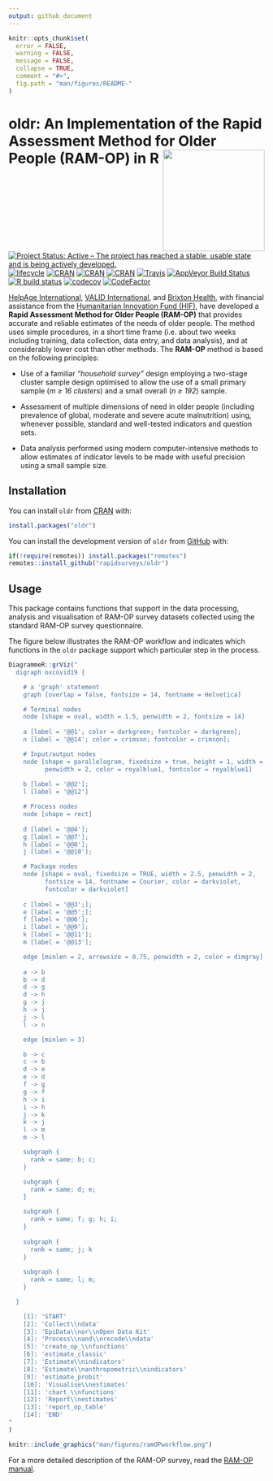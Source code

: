 ```yaml
---
output: github_document
---
```


<!-- README.md is generated from README.Rmd. Please edit that file -->

```r
knitr::opts_chunk$set(
  error = FALSE,
  warning = FALSE,
  message = FALSE,
  collapse = TRUE,
  comment = "#>",
  fig.path = "man/figures/README-"
)
```

# oldr: An Implementation of the Rapid Assessment Method for Older People (RAM-OP) in R <img src="man/figures/oldr.png" width="200" align="right" />

<!-- Badges start here-->
[![Project Status: Active – The project has reached a stable, usable state and is being actively developed.](http://www.repostatus.org/badges/latest/active.svg)](http://www.repostatus.org/#active)
[![lifecycle](https://img.shields.io/badge/lifecycle-maturing-blue.svg)](https://www.tidyverse.org/lifecycle/#maturing)
[![CRAN](https://img.shields.io/cran/v/oldr.svg)](https://cran.r-project.org/package=oldr)
[![CRAN](https://img.shields.io/cran/l/oldr.svg)](https://CRAN.R-project.org/package=oldr)
[![CRAN](http://cranlogs.r-pkg.org/badges/oldr)](https://CRAN.R-project.org/package=oldr)
[![Travis](https://img.shields.io/travis/rapidsurveys/oldr.svg?branch=master)](https://travis-ci.org/rapidsurveys/oldr)
[![AppVeyor Build Status](https://ci.appveyor.com/api/projects/status/github/rapidsurveys/oldr?branch=master&svg=true)](https://ci.appveyor.com/project/rapidsurveys/oldr)
[![R build status](https://github.com/rapidsurveys/oldr/workflows/R-CMD-check/badge.svg)](https://github.com/rapidsurveys/oldr/actions)
[![codecov](https://codecov.io/gh/rapidsurveys/oldr/branch/master/graph/badge.svg)](https://codecov.io/gh/rapidsurveys/oldr)
[![CodeFactor](https://www.codefactor.io/repository/github/rapidsurveys/oldr/badge)](https://www.codefactor.io/repository/github/rapidsurveys/oldr)
<!-- Badges end here-->


[HelpAge International](http://www.helpage.org), [VALID International](http://www.validinternational.org), and [Brixton Health](http://www.brixtonhealth.com), with financial assistance from the [Humanitarian Innovation Fund (HIF)](http://www.elrha.org/hif/home/), have developed a **Rapid Assessment Method for Older People (RAM-OP)** that provides accurate and reliable estimates of the needs of older people. The method uses simple procedures, in a short time frame (i.e. about two weeks including training, data collection, data entry, and data analysis), and at considerably lower cost than other methods. The **RAM-OP** method is based on the following principles:

* Use of a familiar *“household survey”* design employing a two-stage cluster sample design optimised to allow the use of a small primary sample (*m ≥ 16 clusters*) and a small overall (*n ≥ 192*) sample.

* Assessment of multiple dimensions of need in older people (including prevalence of global, moderate and severe acute malnutrition) using, whenever possible, standard and well-tested indicators and question sets.

* Data analysis performed using modern computer-intensive methods to allow estimates of indicator levels to be made with useful precision using a small sample size.

## Installation

You can install `oldr` from [CRAN](https://cran.r-project.org) with:

```r
install.packages("oldr")
```

You can install the development version of `oldr` from [GitHub](https://github.com/rapidsurveys/oldr) with:

```r
if(!require(remotes)) install.packages("remotes")
remotes::install_github("rapidsurveys/oldr")
```

## Usage

This package contains functions that support in the data processing, analysis and visualisation of RAM-OP survey datasets collected using the standard RAM-OP survey questionnaire.

The figure below illustrates the RAM-OP workflow and indicates which functions in the `oldr` package support which particular step in the process.

```r
DiagrammeR::grViz("
  digraph oxcovid19 {

    # a 'graph' statement
    graph [overlap = false, fontsize = 14, fontname = Helvetica]

    # Terminal nodes
    node [shape = oval, width = 1.5, penwidth = 2, fontsize = 14]
        
    a [label = '@@1'; color = darkgreen; fontcolor = darkgreen];
    n [label = '@@14'; color = crimson; fontcolor = crimson];

    # Input/output nodes
    node [shape = parallelogram, fixedsize = true, height = 1, width = 1.5, 
          penwidth = 2, color = royalblue1, fontcolor = royalblue1]
    
    b [label = '@@2'];
    l [label = '@@12']

    # Process nodes
    node [shape = rect]
  
    d [label = '@@4'];
    g [label = '@@7'];
    h [label = '@@8'];
    j [label = '@@10'];

    # Package nodes
    node [shape = oval, fixedsize = TRUE, width = 2.5, penwidth = 2, 
          fontsize = 14, fontname = Courier, color = darkviolet, 
          fontcolor = darkviolet]
    
    c [label = '@@3';];
    e [label = '@@5';];
    f [label = '@@6'];
    i [label = '@@9'];
    k [label = '@@11'];
    m [label = '@@13'];

    edge [minlen = 2, arrowsize = 0.75, penwidth = 2, color = dimgray]
    
    a -> b
    b -> d
    d -> g
    d -> h
    g -> j
    h -> j
    j -> l
    l -> n

    edge [minlen = 3]

    b -> c
    c -> b
    d -> e
    e -> d
    f -> g
    g -> f
    h -> i
    i -> h
    j -> k
    k -> j
    l -> m
    m -> l

    subgraph {
      rank = same; b; c;
    }

    subgraph {
      rank = same; d; e;
    }

    subgraph {
      rank = same; f; g; h; i;
    }
    
    subgraph {
      rank = same; j; k
    }
    
    subgraph {
      rank = same; l; m;
    }

  }

    [1]: 'START'
    [2]: 'Collect\\ndata'
    [3]: 'EpiData\\nor\\nOpen Data Kit'
    [4]: 'Process\\nand\\nrecode\\ndata'
    [5]: 'create_op_\\nfunctions'
    [6]: 'estimate_classic'
    [7]: 'Estimate\\nindicators'
    [8]: 'Estimate\\nanthropometric\\nindicators'
    [9]: 'estimate_probit'
    [10]: 'Visualise\\nestimates'
    [11]: 'chart_\\nfunctions'
    [12]: 'Report\\nestimates'
    [13]: 'report_op_table'
    [14]: 'END'
"
)
```

```r
knitr::include_graphics("man/figures/ramOPworkflow.png")
```

For a more detailed description of the RAM-OP survey, read the [RAM-OP manual](https://rapidsurveys.io/ramOPmanual/).
